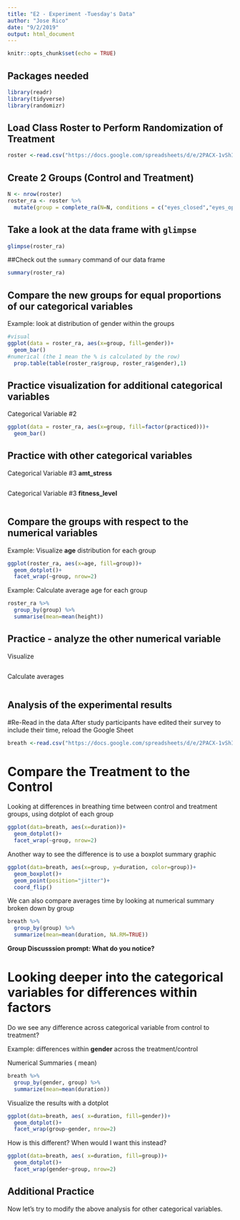 ```yaml
---
title: "E2 - Experiment -Tuesday's Data"
author: "Jose Rico"
date: "9/2/2019"
output: html_document
---
```


```r
knitr::opts_chunk$set(echo = TRUE)
```

## Packages needed
```r
library(readr)
library(tidyverse)
library(randomizr)
```

## Load Class Roster to Perform Randomization of Treatment
```r
roster <-read.csv("https://docs.google.com/spreadsheets/d/e/2PACX-1vShIAfdrl33WvTe9fFLHZPZH1RSQpaBFc1e_EjlbfOC_-pW3mIb0vm0ugZrlFu4B72XiYBCHYnW33DW/pub?gid=839563195&single=true&output=csv")
```

## Create 2 Groups (Control and Treatment)

```r
N <- nrow(roster)
roster_ra <- roster %>% 
  mutate(group = complete_ra(N=N, conditions = c("eyes_closed","eyes_open")))
```

## Take a look at the data frame with `glimpse`
```r
glimpse(roster_ra)
```

##Check out the `summary` command of our data frame

```r
summary(roster_ra)
```
 
## Compare the new groups for equal proportions of our categorical variables

Example: look at distribution of gender within the groups
```r
#visual
ggplot(data = roster_ra, aes(x=group, fill=gender))+
  geom_bar()
#numerical (the 1 mean the % is calculated by the row)
  prop.table(table(roster_ra$group, roster_ra$gender),1)
```

## Practice visualization for additional categorical variables

Categorical Variable #2
```r
ggplot(data = roster_ra, aes(x=group, fill=factor(practiced)))+
  geom_bar()
```

## Practice with other categorical variables

Categorical Variable #3 **amt_stress**
```r

```

Categorical Variable #3 **fitness_level**
```r

```

## Compare the groups with respect to the numerical variables

Example: Visualize **age** distribution for each group
```r
ggplot(roster_ra, aes(x=age, fill=group))+
  geom_dotplot()+
  facet_wrap(~group, nrow=2)
```
Example: Calculate average age for each group
```r
roster_ra %>% 
  group_by(group) %>% 
  summarise(mean=mean(height))
```

## Practice - analyze the other numerical variable

Visualize 
```r

```
Calculate averages 
```r

```

## Analysis of the experimental results

#Re-Read in the data 
After study participants have edited their survey to include their time, 
reload the Google Sheet
```r
breath <-read.csv("https://docs.google.com/spreadsheets/d/e/2PACX-1vShIAfdrl33WvTe9fFLHZPZH1RSQpaBFc1e_EjlbfOC_-pW3mIb0vm0ugZrlFu4B72XiYBCHYnW33DW/pub?gid=839563195&single=true&output=csv")
```

# Compare the Treatment to the Control
Looking at differences in breathing time between control and treatment groups, using dotplot of each group

```r
ggplot(data=breath, aes(x=duration))+
  geom_dotplot()+
  facet_wrap(~group, nrow=2)
```

Another way to see the difference is to use a boxplot summary graphic
```r
ggplot(data=breath, aes(x=group, y=duration, color=group))+
  geom_boxplot()+
  geom_point(position="jitter")+
  coord_flip()
```

We can also compare averages time by looking at numerical summary broken down by group

```r
breath %>% 
  group_by(group) %>% 
  summarize(mean=mean(duration, NA.RM=TRUE))

```

**Group Discusssion prompt: What do you notice?**

# Looking deeper into the categorical variables for differences within factors

Do we see any difference across categorical variable from control to treatment? 

Example: differences within **gender** across the treatment/control

Numerical Summaries ( mean)
```r
breath %>% 
  group_by(gender, group) %>% 
  summarize(mean=mean(duration))
```

Visualize the results with a dotplot

```r
ggplot(data=breath, aes( x=duration, fill=gender))+
  geom_dotplot()+
  facet_wrap(group~gender, nrow=2)
```

How is this different?  When would I want this instead?
```r
ggplot(data=breath, aes( x=duration, fill=group))+
  geom_dotplot()+
  facet_wrap(gender~group, nrow=2)
```

## Additional Practice
Now let's try to modify the above analysis for other categorical variables.
